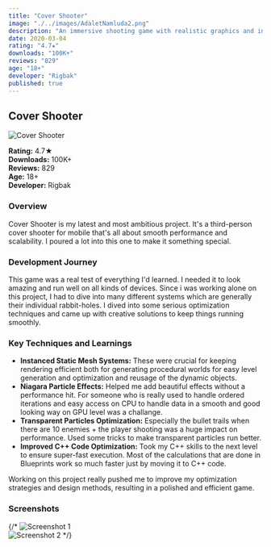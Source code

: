 ```yaml
---
title: "Cover Shooter"
image: "./../images/AdaletNamluda2.png"
description: "An immersive shooting game with realistic graphics and intense gameplay."
date: 2020-03-04
rating: "4.7★"
downloads: "100K+"
reviews: "829"
age: "18+"
developer: "Rigbak"
published: true
---
```


## Cover Shooter

![Cover Shooter](./../images/AdaletNamluda2.png)

**Rating:** 4.7★  
**Downloads:** 100K+  
**Reviews:** 829  
**Age:** 18+  
**Developer:** Rigbak

### Overview

Cover Shooter is my latest and most ambitious project. It's a third-person cover shooter for mobile that's all about smooth performance and scalability. I poured a lot into this one to make it something special.

### Development Journey

This game was a real test of everything I'd learned. I needed it to look amazing and run well on all kinds of devices. Since i was working alone on this project, I had to dive into many different systems which are generally their individual rabbit-holes. I dived into some serious optimization techniques and came up with creative solutions to keep things running smoothly.

### Key Techniques and Learnings

- **Instanced Static Mesh Systems:** These were crucial for keeping rendering efficient both for generating procedural worlds for easy level generation and optimization and reusage of the dynamic objects.
- **Niagara Particle Effects:** Helped me add beautiful effects without a performance hit. For someone who is really used to handle ordered iterations and easy access on CPU to handle data in a smooth and good looking way on GPU level was a challange.
- **Transparent Particles Optimization:** Especially the bullet trails when there are 10 enemies + the player shooting was a huge impact on performance. Used some tricks to make transparent particles run better.
- **Improved C++ Code Optimization:** Took my C++ skills to the next level to ensure super-fast execution. Most of the calculations that are done in Blueprints work so much faster just by moving it to C++ code.

Working on this project really pushed me to improve my optimization strategies and design methods, resulting in a polished and efficient game.

### Screenshots

{/* ![Screenshot 1](path/to/screenshot1.png)  
![Screenshot 2](path/to/screenshot2.png) */}